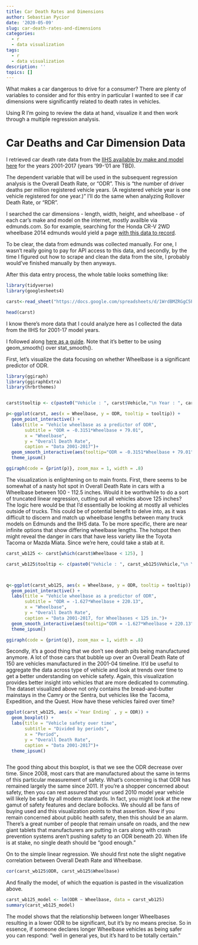 ```yaml
---
title: Car Death Rates and Dimensions
author: Sebastian Pycior
date: '2020-05-09'
slug: car-death-rates-and-dimensions
categories:
  - r
  - data visualization
tags:
  - r
  - data visualization
description: ''
topics: []
---
```

What makes a car dangerous to drive for a consumer? There are plenty of variables to consider and for this entry in particular I wanted to see if car dimensions were significantly related to death rates in vehicles.

Using R I'm going to review the data at hand, visualize it and then work through a multiple regression analysis. 

# Car Deaths and Car Dimension Data
I retrieved car death rate data from the [IIHS available by make and model here](https://www.iihs.org/ratings/driver-death-rates-by-make-and-model) for the years 2001-2017 (years '99-'01 are TBD).

The dependent variable that will be used in the subsequent regression analysis is the Overall Death Rate, or "ODR". This is "the number of driver deaths per million registered vehicle years. (A registered vehicle year is one vehicle registered for one year.)" I'll do the same when analyzing Rollover Death Rate, or "RDR".

I searched the car dimensions - length, width, height, and wheelbase - of each car's make and model on the internet, mostly availble via edmunds.com. So for example, searching for the Honda CR-V 2WD wheelbase 2014 edmunds would yield a page [with this data to record](https://www.edmunds.com/honda/cr-v/2014/features-specs/).

To be clear, the data from edmunds was collected manually. For one, I wasn't really going to pay for API access to this data, and secondly, by the time I figured out how to scrape and clean the data from the site, I probably would've finished manually by then anyways. 

After this data entry process, the whole table looks something like: 

```r
library(tidyverse)
library(googlesheets4)

carst<-read_sheet("https://docs.google.com/spreadsheets/d/1WrdBMZRGgC5PuwvsNN1AS3IsDTZ6pXdkLR-1bs4KTok/edit#gid=198633961",   sheet = "Final")

head(carst)

```

I know there's more data that I could analyze here as I collected the data from the IIHS for 2001-17 model years.

I followed along [here as a guide](http://www.sthda.com/english/articles/40-regression-analysis/167-simple-linear-regression-in-r/). Note that it's better to be using geom_smooth() over stat_smooth().

First, let's visualize the data focusing on whether Wheelbase is a significant predictor of ODR. 

```r
library(ggiraph)
library(ggiraphExtra)
library(hrbrthemes)


carst$tooltip <- c(paste0("Vehicle : ", carst$Vehicle,"\n Year : ", carst$`Model year span`,"\n ODR : ", carst$ODR,"\n Wheelbase (in.) : ", carst$Wheelbase))

p<-ggplot(carst, aes(x = Wheelbase, y = ODR, tooltip = tooltip)) +
  geom_point_interactive() +
  labs(title = "Vehicle wheelbase as a predictor of ODR",
       subtitle = "ODR = -0.3151*Wheelbase + 79.01",
       x = "Wheelbase",
       y = "Overall Death Rate", 
       caption = "Data 2001-2017")+
  geom_smooth_interactive(aes(tooltip="ODR = -0.3151*Wheelbase + 79.01", data_id="smooth"), method = 'lm')+
  theme_ipsum()

ggiraph(code = {print(p)}, zoom_max = 1, width = .8)

```

The visualization is enlightening on to main fronts. First, there seems to be somewhat of a nasty hot spot in Overall Death Rate in cars with a Wheelbase between 100 - 112.5 inches. Would it be worthwhile to do a sort of truncated linear regression, cutting out all vehicles above 125 inches? The logic here would be that I'd essentially be looking at mostly all vehicles outside of trucks. This could be of potential benefit to delve into, as it was difficult to discern and match up wheelbase lengths between many truck models on Edmunds and the IIHS data. To be more specific, there are near infinite options that show differing wheelbase lengths. The hotspot then might reveal the danger in cars that have less variety like the Toyota Tacoma or Mazda Miata. 
Since we're here, could take a stab at it. 

```r


carst_wb125 <- carst[which(carst$Wheelbase < 125), ]

carst_wb125$tooltip <- c(paste0("Vehicle : ", carst_wb125$Vehicle,"\n Year : ", carst_wb125$`Model year span`,"\n ODR : ", carst_wb125$ODR,"\n Wheelbase (in.) : ", carst_wb125$Wheelbase))



q<-ggplot(carst_wb125, aes(x = Wheelbase, y = ODR, tooltip = tooltip)) +
  geom_point_interactive() +
  labs(title = "Vehicle wheelbase as a predictor of ODR",
       subtitle = "ODR = -1.627*Wheelbase + 220.13",
       x = "Wheelbase",
       y = "Overall Death Rate", 
       caption = "Data 2001-2017, for Wheelbases < 125 in.")+
  geom_smooth_interactive(aes(tooltip="ODR = -1.627*Wheelbase + 220.13", data_id="smooth"), method = 'lm')+
  theme_ipsum()

ggiraph(code = {print(q)}, zoom_max = 1, width = .8)


```


Secondly, it's a good thing that we don't see death pits being manufactured anymore. A lot of those cars that bubble up over an Overall Death Rate of 150 are vehicles manufactured in the 2001-04 timeline. It'd be useful to aggregate the data across type of vehicle and look at trends over time to get a better understanding on vehicle safety.
Again, this visualization provides better insight into vehicles that are more dedicated to commuting. The dataset visualized above not only contains the bread-and-butter mainstays in the Camry or the Sentra, but vehicles like the Tacoma, Expedition, and the Quest. How have these vehicles faired over time? 

```r

ggplot(carst_wb125, aes(x =`Year Ending` , y = ODR)) +
  geom_boxplot() +
  labs(title = "Vehicle safety over time",
       subtitle = "Divided by periods",
       x = "Period",
       y = "Overall Death Rate", 
       caption = "Data 2001-2017")+
  theme_ipsum()



```

The good thing about this boxplot, is that we see the ODR decrease over time. Since 2008, most cars that are manufactured about the same in terms of this particular measurement of safety. What's concerning is that ODR has remained largely the same since 2011. If you're a shopper concerned about safety, then you can rest assured that your used 2010 model year vehicle will likely be safe by all modern standards. In fact, you might look at the new gamut of safety features and declare bollocks. We should all be fans of buying used and this visualization points to that assertion. 
Now if you remain concerned about public health safety, then this should be an alarm. There's a great number of people that remain unsafe on roads, and the new giant tablets that manufacturers are putting in cars along with crash prevention systems aren't pushing safety to an ODR beneath 20. When life is at stake, no single death should be "good enough."

On to the simple linear regression. We should first note the slight negative correlation between Overall Death Rate and Wheelbase. 

```r
cor(carst_wb125$ODR, carst_wb125$Wheelbase)

```

And finally the model, of which the equation is pasted in the visualization above. 
```r

carst_wb125_model <- lm(ODR ~ Wheelbase, data = carst_wb125)
summary(carst_wb125_model) 
```
The model shows that the relationship between longer Wheelbases resulting in a lower ODR to be significant, but it's by no means precise. So in essence, if someone declares longer Wheelbase vehicles as being safer you can respond: "well in general yes, but it's hard to be totally certain."

